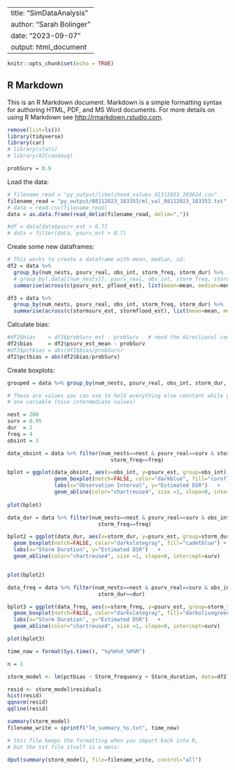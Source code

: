 
---
title: "SimDataAnalysis"
author: "Sarah Bolinger"
date: "2023-09-07"
output: html_document
---

```r
knitr::opts_chunk$set(echo = TRUE)
```

## R Markdown

This is an R Markdown document. Markdown is a simple formatting syntax for authoring HTML, PDF, and MS Word documents. For more details on using R Markdown see <http://rmarkdown.rstudio.com>.

```r
remove(list=ls())
library(tidyverse)
library(car)
# library(stats)
# library(AICcmodavg)

probSurv = 0.9

```

Load the data:

```r
# filename_read = "py_output/likelihood_values_01312023_203624.csv"
filename_read = "py_output/08112023_103353/ml_val_08112023_103353.txt"
# data = read.csv(filename_read)
data = as.data.frame(read_delim(filename_read, delim=","))

#df = data[data$psurv_est > 0.7]
# data = filter(data, psurv_est > 0.7)
```

Create some new dataframes:

```r
# This works to create a dataframe with mean, median, sd:
df2 = data %>%
  group_by(num_nests, psurv_real, obs_int, storm_freq, storm_dur) %>%
  # group_by(.data[[num_nests]], psurv_real, obs_int, storm_freq, storm_dur) %>%
  summarise(across(c(psurv_est, pflood_est), list(mean=mean, median=median, sd=sd)))

df3 = data %>%
  group_by(num_nests, psurv_real, obs_int, storm_freq, storm_dur) %>%
  summarise(across(c(stormsurv_est, stormflood_est), list(mean=mean, median=median, sd=sd)))
```

Calculate bias:

```r

#df2$bias    = df2$probSurv_est - probSurv   # need the directional component
df2$bias     = df2$psurv_est_mean - probSurv 
#df2$pctbias = abs(df2$bias/probSurv)
df2$pctbias = abs(df2$bias/probSurv)
```

Create boxplots:

```r

grouped = data %>% group_by(num_nests, psurv_real, obs_int, storm_dur, storm_freq)

# These are values you can use to hold everything else constant while you change
# one variable (nice intermediate values)

nest = 200
surv = 0.95
dur  = 2
freq = 4
obsint = 3

data_obsint = data %>% filter(num_nests==nest & psurv_real==surv & storm_dur==dur & 
                                 storm_freq==freq)

bplot = ggplot(data_obsint, aes(x=obs_int, y=psurv_est, group=obs_int)) +
               geom_boxplot(notch=FALSE, color="darkblue", fill="cornflowerblue") +
               labs(x="Observation Interval", y="Estimated DSR")   +
               geom_abline(color="chartreuse4", size =1, slope=0, intercept=surv)
 
plot(bplot)

data_dur = data %>% filter(num_nests==nest & psurv_real==surv & obs_int==obsint & 
                             storm_freq==freq)

bplot2 = ggplot(data_dur, aes(x=storm_dur, y=psurv_est, group=storm_dur)) +
  geom_boxplot(notch=FALSE, color="darkslategray", fill="cadetblue") + 
  labs(x="Storm Duration", y="Estimated DSR")   +
  geom_abline(color="chartreuse4", size =1, slope=0, intercept=surv)


plot(bplot2)

data_freq = data %>% filter(num_nests==nest & psurv_real==surv & obs_int==obsint & 
                             storm_dur==dur)

bplot3 = ggplot(data_freq, aes(x=storm_freq, y=psurv_est, group=storm_freq)) +
  geom_boxplot(notch=FALSE, color="darkslategray", fill="darkolivegreen3") + 
  labs(x="Storm Duration", y="Estimated DSR")   +
  geom_abline(color="chartreuse4", size =1, slope=0, intercept=surv)

plot(bplot3)
```


```r

time_now = format(Sys.time(), "%y%m%d_%H%M")

n = 1

storm_model <- lm(pctbias ~ Storm_frequency + Storm_duration, data=df2)

resid <- storm_model$residuals
hist(resid)
qqnorm(resid)
qqline(resid)

summary(storm_model)
filename_write = sprintf("lm_summary_%s.txt", time_now)

# this file keeps the formatting when you import back into R,
# but the txt file itself is a mess:

dput(summary(storm_model), file=filename_write, control="all")
```



























